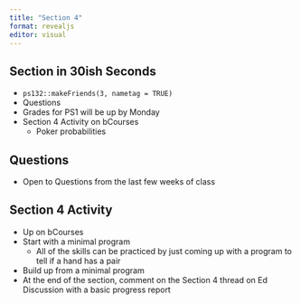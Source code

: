 ```yaml
---
title: "Section 4"
format: revealjs
editor: visual
---
```


## Section in 30ish Seconds

-   `ps132::makeFriends(3, nametag = TRUE)`
-   Questions
-   Grades for PS1 will be up by Monday
-   Section 4 Activity on bCourses
    -   Poker probabilities

## Questions

-   Open to Questions from the last few weeks of class

## Section 4 Activity

-   Up on bCourses
-   Start with a minimal program
    -   All of the skills can be practiced by just coming up with a program to tell if a hand has a pair
-   Build up from a minimal program
-   At the end of the section, comment on the Section 4 thread on Ed Discussion with a basic progress report
